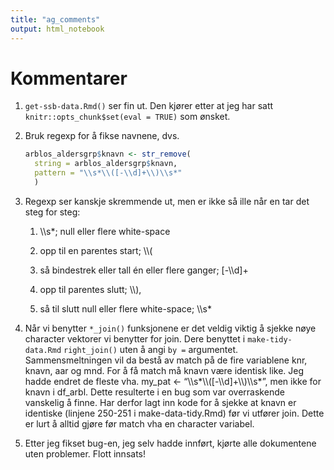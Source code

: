 ```yaml
---
title: "ag_comments"
output: html_notebook
---
```


# Kommentarer

1.  `get-ssb-data.Rmd()` ser fin ut. Den kjører etter at jeg har satt `knitr::opts_chunk$set(eval = TRUE)` som ønsket.

2.  Bruk regexp for å fikse navnene, dvs.

    ``` .r
    arblos_aldersgrp$knavn <- str_remove(
      string = arblos_aldersgrp$knavn,
      pattern = "\\s*\\([-\\d]+\\)\\s*"
      )
    ```

3.  Regexp ser kanskje skremmende ut, men er ikke så ille når en tar det steg for steg:

    1.  \\\\s\*; null eller flere white-space

    2.  opp til en parentes start; \\\\(

    3.  så bindestrek eller tall én eller flere ganger; [-\\\\d]+

    4.  opp til parentes slutt; \\\\),

    5.  så til slutt null eller flere white-space; \\\\s\*

4.  Når vi benytter `*_join()` funksjonene er det veldig viktig å sjekke nøye character vektorer vi benytter for join. Dere benyttet i `make-tidy-data.Rmd` `right_join()` uten å angi `by =` argumentet. Sammensmeltningen vil da bestå av match på de fire variablene knr, knavn, aar og mnd. For å få match må knavn være identisk like. Jeg hadde endret de fleste vha. my\_pat \<- "\\\\s\*\\\\([-\\\\d]+\\\\)\\\\s\*", men ikke for knavn i df\_arbl. Dette resulterte i en bug som var overraskende vanskelig å finne. Har derfor lagt inn kode for å sjekke at knavn er identiske (linjene 250-251 i make-data-tidy.Rmd) før vi utfører join. Dette er lurt å alltid gjøre før match vha en character variabel.

5.  Etter jeg fikset bug-en, jeg selv hadde innført, kjørte alle dokumentene uten problemer. Flott innsats!
